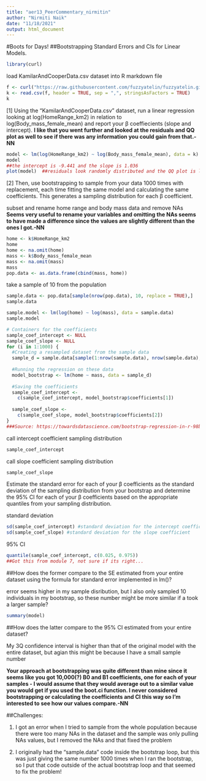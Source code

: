 ```yaml
---
title: "aer13_PeerCommentary_nirmitin"
author: "Nirmiti Naik"
date: "11/18/2021"
output: html_document
---
```



#Boots for Days!
##Bootstrapping Standard Errors and CIs for Linear Models.

```r
library(curl)
```

load KamilarAndCooperData.csv dataset into R markdown file 
```r
f <- curl("https://raw.githubusercontent.com/fuzzyatelin/fuzzyatelin.github.io/master/AN588_Fall21/KamilarAndCooperData.csv")
k <- read.csv(f, header = TRUE, sep = ",", stringsAsFactors = TRUE)
k
```

[1] Using the “KamilarAndCooperData.csv” dataset, run a linear regression looking at log(HomeRange_km2) in relation to log(Body_mass_female_mean) and report your β coeffiecients (slope and intercept).
**I like that you went further and looked at the residuals and QQ plot as well to see if there was any information you could gain from that.-NN**
```r
model <- lm(log(HomeRange_km2) ~ log(Body_mass_female_mean), data = k)
model
##the intercept is -9.441 and the slope is 1.036
plot(model)  ##residuals look randomly distributed and the QQ plot is linear 
```

[2] Then, use bootstrapping to sample from your data 1000 times with replacement, each time fitting the same model and calculating the same coefficients. This generates a sampling distribution for each β coefficient.

subset and rename  home range and body mass data and remove NAs
**Seems very useful to rename your variables and omitting the NAs seems to have made a difference since the values are slightly different than the ones I got.-NN**
```r
home <- k$HomeRange_km2
home
home <- na.omit(home)
mass <- k$Body_mass_female_mean
mass <- na.omit(mass)
mass
pop.data <- as.data.frame(cbind(mass, home))
```

take a sample of 10 from the population 
```r
sample.data <- pop.data[sample(nrow(pop.data), 10, replace = TRUE),]
sample.data
```

```r
sample.model <- lm(log(home) ~ log(mass), data = sample.data)
sample.model
```


```r
# Containers for the coefficients
sample_coef_intercept <- NULL
sample_coef_slope <- NULL
for (i in 1:1000) {
  #Creating a resampled dataset from the sample data
  sample_d = sample.data[sample(1:nrow(sample.data), nrow(sample.data), replace = TRUE), ]
  
  #Running the regression on these data
  model_bootstrap <- lm(home ~ mass, data = sample_d)
  
  #Saving the coefficients
  sample_coef_intercept <-
    c(sample_coef_intercept, model_bootstrap$coefficients[1])
  
  sample_coef_slope <-
    c(sample_coef_slope, model_bootstrap$coefficients[2])
}
###Source: https://towardsdatascience.com/bootstrap-regression-in-r-98bfe4ff5007
```

call intercept coefficient sampling distribution 

```r
sample_coef_intercept
```


call slope coefficient sampling distribution 
```r
sample_coef_slope
```

Estimate the standard error for each of your β coefficients as the standard deviation of the sampling distribution from your bootstrap and determine the 95% CI for each of your β coefficients based on the appropriate quantiles from your sampling distribution.

standard deviation 
```r
sd(sample_coef_intercept) #standard deviation for the intercept coefficient 
sd(sample_coef_slope) #standard deviation for the slope coefficient
```

95% CI
```r
quantile(sample_coef_intercept, c(0.025, 0.975))
##Got this from module 7, not sure if its right... 
```

##How does the former compare to the SE estimated from your entire dataset using the formula for standard error implemented in lm()?

error seems higher in my sample disribution, but I also only sampled 10 individuals in my bootstrap, so these number might be more similar if a took a larger sample? 

```r
summary(model)
```

##How does the latter compare to the 95% CI estimated from your entire dataset?

My 3Q confidence interval is higher than that of the original model with the entire dataset, but agian this might be because I have a small sample number 

**Your approach at bootstrapping was quite different than mine since it seems like you got 10,000(?) B0 and B1 coefficients, one for each of your samples - I would assume that they would average out to a similar value you would get if you used the boot.ci function. I never considered bootstrapping or calculating the coefficients and CI this way so I'm interested to see how our values compare.-NN**

##Challenges:

1. I got an error when I tried to sample from the whole population because there were too many NAs in the dataset and the sample was only pulling NAs values, but I removed the NAs and that fixed the problem 

2. I originally had the "sample.data" code inside the bootstrap loop, but this was just giving the same number 1000 times when I ran the bootstrap, so I put that code outside of the actual bootstrap loop and that seemed to fix the problem! 


